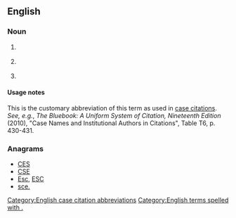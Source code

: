 {{also|Appendix:Variations of "sec"}}
==English==

===Noun===
{{en-noun|?}}

# {{lb|en|legal}} {{abbreviation of|security|lang=en}}
# {{lb|en|legal}} {{abbreviation of|securities|lang=en}}
# {{abbreviation of|section|lang=en}}

====Usage notes====
This is the customary abbreviation of this term as used in [[case citation]]s. ''See, e.g.'', ''The Bluebook: A Uniform System of Citation, Nineteenth Edition'' (2010), "Case Names and Institutional Authors in Citations", Table T6, p. 430-431.

===Anagrams===
* [[CES#English|CES]]
* [[CSE#English|CSE]]
* [[Esc#English|Esc]], [[ESC#English|ESC]]
* [[sce.#English|sce.]]

[[Category:English case citation abbreviations]]
[[Category:English terms spelled with .]]